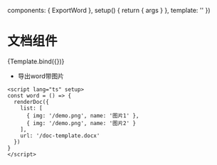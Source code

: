 
<Meta title="组件库/wps" component={ExportWord} />

  components: { ExportWord },
  setup() {
    return { args }
  },
  template: '<export-word v-bind="args" />'
})

# 文档组件

<Canvas>
  <Story 
    name="文档"
  >
    {Template.bind({})}
  </Story>
</Canvas>

- 导出word带图片

```vue
<script lang="ts" setup>
const word = () => {
  renderDoc({
    list: [
      { img: '/demo.png', name: '图片1' },
      { img: '/demo.png', name: '图片2' }
    ],
    url: '/doc-template.docx'
  })
}
</script>
```
